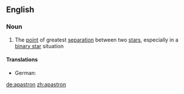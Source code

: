 ==English==

===Noun===
{{en-noun}}

# {{astronomy}} The [[point]] of greatest [[separation]] between two [[star]]s, especially in a [[binary star]] situation
====Translations====
* German: {{t+|de|Apastron}}
[[de:apastron]]
[[zh:apastron]]
